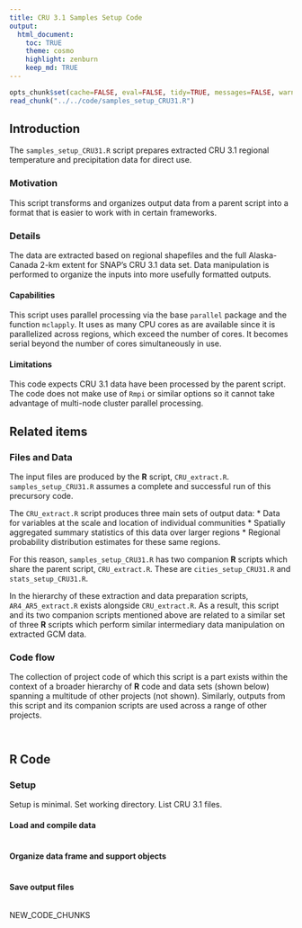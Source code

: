 ```yaml
---
title: CRU 3.1 Samples Setup Code
output:
  html_document:
    toc: TRUE
    theme: cosmo
    highlight: zenburn
    keep_md: TRUE
---
```


```r
opts_chunk$set(cache=FALSE, eval=FALSE, tidy=TRUE, messages=FALSE, warnings=FALSE)
read_chunk("../../code/samples_setup_CRU31.R")
```

## Introduction
The `samples_setup_CRU31.R` script prepares extracted CRU 3.1 regional temperature and precipitation data for direct use.

### Motivation
This script transforms and organizes output data from a parent script into a format that is easier to work with in certain frameworks.

### Details
The data are extracted based on regional shapefiles and the full Alaska-Canada 2-km extent for SNAP's CRU 3.1 data set.
Data manipulation is performed to organize the inputs into more usefully formatted outputs.


#### Capabilities
This script uses parallel processing via the base `parallel` package and the function `mclapply`.
It uses as many CPU cores as are available since it is parallelized across regions, which exceed the number of cores.
It becomes serial beyond the number of cores simultaneously in use.

#### Limitations
This code expects CRU 3.1 data have been processed by the parent script.
The code does not make use of `Rmpi` or similar options so it cannot take advantage of multi-node cluster parallel processing.

## Related items

### Files and Data
The input files are produced by the **R** script, `CRU_extract.R`. `samples_setup_CRU31.R` assumes a complete and successful run of this precursory code.

The `CRU_extract.R` script produces three main sets of output data:
* Data for variables at the scale and location of individual communities
* Spatially aggregated summary statistics of this data over larger regions
* Regional probability distribution estimates for these same regions.

For this reason, `samples_setup_CRU31.R` has two companion **R** scripts which share the parent script, `CRU_extract.R`. These are `cities_setup_CRU31.R` and `stats_setup_CRU31.R`.

In the hierarchy of these extraction and data preparation scripts, `AR4_AR5_extract.R` exists alongside `CRU_extract.R`.
As a result, this script and its two companion scripts mentioned above are related to a similar set of three **R** scripts which perform similar intermediary data manipulation on extracted GCM data.

### Code flow

The collection of project code of which this script is a part exists within the context of a broader hierarchy of **R** code and data sets (shown below) spanning a multitude of other projects (not shown).
Similarly, outputs from this script and its companion scripts are used across a range of other projects.

```r
```

```r
```


## **R** Code

### Setup

Setup is minimal. Set working directory. List CRU 3.1 files.

#### Load and compile data

```r
```

#### Organize data frame and support objects

```r
```

#### Save output files

```r
```

NEW_CODE_CHUNKS
```r
```

